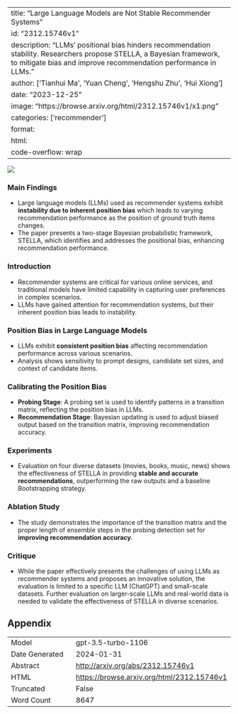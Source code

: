 
---
title: "Large Language Models are Not Stable Recommender Systems"
id: "2312.15746v1"
description: "LLMs' positional bias hinders recommendation stability. Researchers propose STELLA, a Bayesian framework, to mitigate bias and improve recommendation performance in LLMs."
author: ['Tianhui Ma', 'Yuan Cheng', 'Hengshu Zhu', 'Hui Xiong']
date: "2023-12-25"
image: "https://browse.arxiv.org/html/2312.15746v1/x1.png"
categories: ['recommender']
format:
  html:
    code-overflow: wrap
---

![](https://browse.arxiv.org/html/2312.15746v1/x1.png)

### Main Findings

- Large language models (LLMs) used as recommender systems exhibit **instability due to inherent position bias** which leads to varying recommendation performance as the position of ground truth items changes.
- The paper presents a two-stage Bayesian probabilistic framework, STELLA, which identifies and addresses the positional bias, enhancing recommendation performance.

### Introduction
- Recommender systems are critical for various online services, and traditional models have limited capability in capturing user preferences in complex scenarios.
- LLMs have gained attention for recommendation systems, but their inherent position bias leads to instability.

### Position Bias in Large Language Models
- LLMs exhibit **consistent position bias** affecting recommendation performance across various scenarios.
- Analysis shows sensitivity to prompt designs, candidate set sizes, and context of candidate items.

### Calibrating the Position Bias
- **Probing Stage**: A probing set is used to identify patterns in a transition matrix, reflecting the position bias in LLMs.
- **Recommendation Stage**: Bayesian updating is used to adjust biased output based on the transition matrix, improving recommendation accuracy.

### Experiments
- Evaluation on four diverse datasets (movies, books, music, news) shows the effectiveness of STELLA in providing **stable and accurate recommendations**, outperforming the raw outputs and a baseline Bootstrapping strategy.

### Ablation Study
- The study demonstrates the importance of the transition matrix and the proper length of ensemble steps in the probing detection set for **improving recommendation accuracy**.

### Critique
- While the paper effectively presents the challenges of using LLMs as recommender systems and proposes an innovative solution, the evaluation is limited to a specific LLM (ChatGPT) and small-scale datasets. Further evaluation on larger-scale LLMs and real-world data is needed to validate the effectiveness of STELLA in diverse scenarios.

## Appendix

|          |          |
|----------|----------|
| Model     | gpt-3.5-turbo-1106       |
| Date Generated     | 2024-01-31       |
| Abstract | [http://arxiv.org/abs/2312.15746v1](http://arxiv.org/abs/2312.15746v1)        |
| HTML     | [https://browse.arxiv.org/html/2312.15746v1](https://browse.arxiv.org/html/2312.15746v1)       |
| Truncated       | False       |
| Word Count       | 8647       |